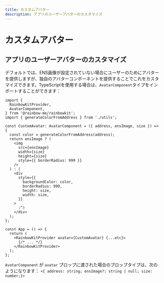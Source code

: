 ```yaml
---
title: カスタムアバター
description: アプリのユーザーアバターのカスタマイズ
---
```


# カスタムアバター

## アプリのユーザーアバターのカスタマイズ

デフォルトでは、ENS画像が設定されていない場合にユーザーのためにアバターを提供しますが、独自のアバターコンポーネントを提供することでこれをカスタマイズできます。TypeScriptを使用する場合は、`AvatarComponent`タイプをインポートすることができます：

```tsx
import {
  RainbowKitProvider,
  AvatarComponent,
} from '@rainbow-me/rainbowkit';
import { generateColorFromAddress } from './utils';

const CustomAvatar: AvatarComponent = ({ address, ensImage, size }) => {
  const color = generateColorFromAddress(address);
  return ensImage ? (
    <img
      src={ensImage}
      width={size}
      height={size}
      style={{ borderRadius: 999 }}
    />
  ) : (
    <div
      style={{
        backgroundColor: color,
        borderRadius: 999,
        height: size,
        width: size,
      }}
    >
      :^)
    </div>
  );
};

const App = () => {
  return (
    <RainbowKitProvider avatar={CustomAvatar} {...etc}>
      {/* ... */}
    </RainbowKitProvider>
  );
};
```

`AvatarComponent` が `avatar` プロップに渡された場合のプロップタイプは、次のようになります： `<{ address: string; ensImage?: string | null; size: number;}>`
